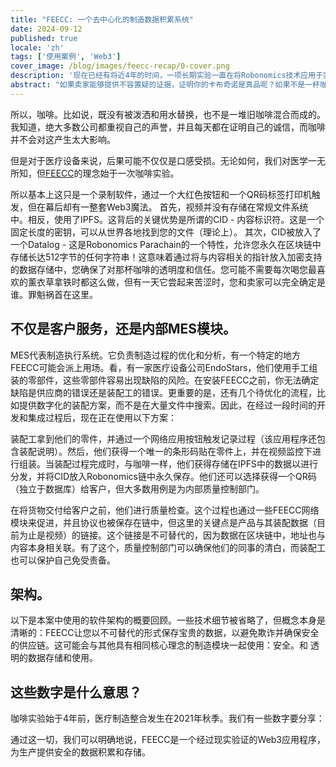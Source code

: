 ```yaml
---
title: "FEECC: 一个去中心化的制造数据积累系统"
date: 2024-09-12
published: true
locale: 'zh'
tags: ['使用案例', 'Web3']
cover_image: /blog/images/feecc-recap/0-cover.png
description: '现在已经有将近4年的时间，一项长期实验一直在将Robonomics技术应用于实际生产业务中。这里简要回顾了这项实验。'
abstract: "如果卖家能够提供不容置疑的证据，证明你的卡布奇诺是真品呢？如果不是一杯咖啡，而是一家汽车制造商的大型供应链呢？又或者，更加负责任地说，是一家医疗设备公司？Pavel Tarasov [PaTara]"
---
```


所以，咖啡。比如说，既没有被泼洒和用水替换，也不是一堆旧咖啡混合而成的。
我知道，绝大多数公司都重视自己的声誉，并且每天都在证明自己的诚信，而咖啡并不会对这产生太大影响。

但是对于医疗设备来说，后果可能不仅仅是口感受损。无论如何，我们对医学一无所知，但[FEECC](https://multi-agent.io/projects/feecc/)的理念始于一次咖啡实验。

<RbImage zoom src="/blog/images/feecc-recap/1-coffee.png" alt="咖啡模式" />

所以基本上这只是一个录制软件，通过一个大红色按钮和一个QR码标签打印机触发，但在幕后却有一整套Web3魔法。
首先，视频并没有存储在常规文件系统中。相反，使用了IPFS。这背后的关键优势是所谓的CID - 内容标识符。这是一个固定长度的密钥，可以从世界各地找到您的文件（理论上）。
其次，CID被放入了一个Datalog - 这是Robonomics Parachain的一个特性，允许您永久在区块链中存储长达512字节的任何字符串！这意味着通过将与内容相关的指针放入加密支持的数据存储中，您确保了对那杯咖啡的透明度和信任。您可能不需要每次喝您最喜欢的薰衣草拿铁时都这么做，但有一天它尝起来苦涩时，您和卖家可以完全确定是谁。罪魁祸首在这里。


## 不仅是客户服务，还是内部MES模块。

MES代表制造执行系统。它负责制造过程的优化和分析，有一个特定的地方FEECC可能会派上用场。看，有一家医疗设备公司EndoStars，他们使用手工组装的零部件，这些零部件容易出现缺陷的风险。在安装FEECC之前，你无法确定缺陷是供应商的错误还是装配工的错误。更重要的是，还有几个待优化的流程，比如提供数字化的装配方案，而不是在大量文件中搜索。因此，在经过一段时间的开发和集成过程后，现在正在使用以下方案：

<RbImage zoom src="/blog/images/feecc-recap/2-assembly.png" alt="装配" />

装配工拿到他们的零件，并通过一个网络应用按钮触发记录过程（该应用程序还包含装配说明）。然后，他们获得一个唯一的条形码贴在零件上，并在视频监控下进行组装。当装配过程完成时，与咖啡一样，他们获得存储在IPFS中的数据以进行分发，并将CID放入Robonomics链中永久保存。他们还可以选择获得一个QR码（独立于数据库）给客户，但大多数用例是为内部质量控制部门。


在将货物交付给客户之前，他们进行质量检查。这个过程也通过一些FEECC网络模块来促进，并且协议也被保存在链中，但这里的关键点是产品与其装配数据（目前为止是视频）的链接。这个链接是不可替代的，因为数据在区块链中，地址也与内容本身相关联。有了这个，质量控制部门可以确保他们的同事的清白，而装配工也可以保护自己免受责备。

<RbImage zoom src="/blog/images/feecc-recap/3-qcd.png" alt="QCD" />

## 架构。
以下是本案中使用的软件架构的概要回顾。一些技术细节被省略了，但概念本身是清晰的：FEECC让您以不可替代的形式保存宝贵的数据，以避免欺诈并确保安全的供应链。这可能会与其他具有相同核心理念的制造模块一起使用：安全。和
透明的数据存储和使用。

<RbImage zoom src="/blog/images/feecc-recap/4-architecture.png" alt="架构" />

## 这些数字是什么意思？

咖啡实验始于4年前，医疗制造整合发生在2021年秋季。我们有一些数字要分享：

<RbImage zoom src="/blog/images/feecc-recap/5-numbers.png" alt="数字" />

通过这一切，我们可以明确地说，FEECC是一个经过现实验证的Web3应用程序，为生产提供安全的数据积累和存储。